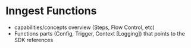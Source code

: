 
# Inngest Functions

- capabilities/concepts overview (Steps, Flow Control, etc)
- Functions parts (Config, Trigger, Context [Logging]) that points to the SDK references